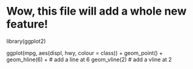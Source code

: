 # Wow, this file will add a whole new feature!

library(ggplot2)

ggplot(mpg, aes(displ, hwy, colour = class)) + 
  geom_point() +
  geom_hline(6) + # add a line at 6 
  geom_vline(2) # add a vline at 2
